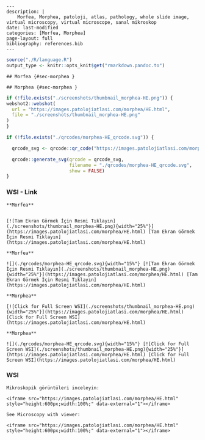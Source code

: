 ```comment
---
description: |
    Morfea, Morphea, patoloji, atlas, pathology, whole slide image, virtual microscopy, virtual microscope, sanal mikroskop
date: last-modified
categories: [Morfea, Morphea]
page-layout: full
bibliography: references.bib
---
```



```r
source("./R/language.R")
output_type <- knitr::opts_knit$get("rmarkdown.pandoc.to")
```


```asis
## Morfea {#sec-morphea }
```


```asis
## Morphea {#sec-morphea }
```






```r
if (!file.exists("./screenshots/thumbnail_morphea-HE.png")) {
webshot2::webshot(
  url = "https://images.patolojiatlasi.com/morphea/HE.html",
  file = "./screenshots/thumbnail_morphea-HE.png"
)
}
```



```r
if (!file.exists("./qrcodes/morphea-HE_qrcode.svg")) {

  qrcode_svg <- qrcode::qr_code("https://images.patolojiatlasi.com/morphea/HE.html")

  qrcode::generate_svg(qrcode = qrcode_svg,
                       filename = "./qrcodes/morphea-HE_qrcode.svg",
                       show = FALSE)
}
```







::::: panel-tabset


### WSI - Link








:::: {.content-hidden when-format="pdf"}


```asis

**Morfea**


[![Tam Ekran Görmek İçin Resmi Tıklayın](./screenshots/thumbnail_morphea-HE.png){width="25%"}](https://images.patolojiatlasi.com/morphea/HE.html) [Tam Ekran Görmek İçin Resmi Tıklayın](https://images.patolojiatlasi.com/morphea/HE.html)

```

::::


:::: {.content-visible when-format="pdf"}

```asis

**Morfea**

![](./qrcodes/morphea-HE_qrcode.svg){width="15%"} [![Tam Ekran Görmek İçin Resmi Tıklayın](./screenshots/thumbnail_morphea-HE.png){width="25%"}](https://images.patolojiatlasi.com/morphea/HE.html) [Tam Ekran Görmek İçin Resmi Tıklayın](https://images.patolojiatlasi.com/morphea/HE.html)

```



::::




:::: {.content-hidden when-format="pdf"}


```asis

**Morphea**

[![Click for Full Screen WSI](./screenshots/thumbnail_morphea-HE.png){width="25%"}](https://images.patolojiatlasi.com/morphea/HE.html) [Click for Full Screen WSI](https://images.patolojiatlasi.com/morphea/HE.html)

```

::::


:::: {.content-visible when-format="pdf"}

```asis

**Morphea**

![](./qrcodes/morphea-HE_qrcode.svg){width="15%"} [![Click for Full Screen WSI](./screenshots/thumbnail_morphea-HE.png){width="25%"}](https://images.patolojiatlasi.com/morphea/HE.html) [Click for Full Screen WSI](https://images.patolojiatlasi.com/morphea/HE.html)

```


::::







### WSI








```asis
Mikroskopik görüntüleri inceleyin:

<iframe src="https://images.patolojiatlasi.com/morphea/HE.html" style="height:600px;width:100%;" data-external="1"></iframe>

```





```asis

See Microscopy with viewer:

<iframe src="https://images.patolojiatlasi.com/morphea/HE.html" style="height:600px;width:100%;" data-external="1"></iframe>

```






:::::















